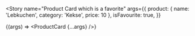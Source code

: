 

<Meta title="Components/ProductCard" component={ProductCard} />

<Story name="Simple Product Card">
  <ProductCard product={{ name: 'Lebkuchen', category: 'Kekse', price: 10 }} />
</Story>

<Story
  name="Product Card which is a favorite"
  args={{
    product: { name: 'Lebkuchen', category: 'Kekse', price: 10 },
    isFavourite: true,
  }}
>
  {(args) => <ProductCard {...args} />}
</Story>
